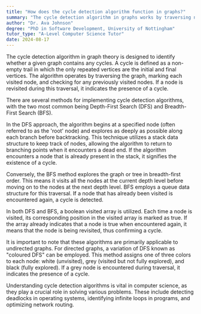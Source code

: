 ```yaml
---
title: "How does the cycle detection algorithm function in graphs?"
summary: "The cycle detection algorithm in graphs works by traversing nodes and checking for revisited nodes."
author: "Dr. Ava Johnson"
degree: "PhD in Software Development, University of Nottingham"
tutor_type: "A-Level Computer Science Tutor"
date: 2024-08-17
---
```


The cycle detection algorithm in graph theory is designed to identify whether a given graph contains any cycles. A cycle is defined as a non-empty trail in which the only repeated vertices are the initial and final vertices. The algorithm operates by traversing the graph, marking each visited node, and checking for any previously visited nodes. If a node is revisited during this traversal, it indicates the presence of a cycle.

There are several methods for implementing cycle detection algorithms, with the two most common being Depth-First Search (DFS) and Breadth-First Search (BFS).

In the DFS approach, the algorithm begins at a specified node (often referred to as the 'root' node) and explores as deeply as possible along each branch before backtracking. This technique utilizes a stack data structure to keep track of nodes, allowing the algorithm to return to branching points when it encounters a dead end. If the algorithm encounters a node that is already present in the stack, it signifies the existence of a cycle.

Conversely, the BFS method explores the graph or tree in breadth-first order. This means it visits all the nodes at the current depth level before moving on to the nodes at the next depth level. BFS employs a queue data structure for this traversal. If a node that has already been visited is encountered again, a cycle is detected.

In both DFS and BFS, a boolean visited array is utilized. Each time a node is visited, its corresponding position in the visited array is marked as true. If the array already indicates that a node is true when encountered again, it means that the node is being revisited, thus confirming a cycle.

It is important to note that these algorithms are primarily applicable to undirected graphs. For directed graphs, a variation of DFS known as "coloured DFS" can be employed. This method assigns one of three colors to each node: white (unvisited), grey (visited but not fully explored), and black (fully explored). If a grey node is encountered during traversal, it indicates the presence of a cycle.

Understanding cycle detection algorithms is vital in computer science, as they play a crucial role in solving various problems. These include detecting deadlocks in operating systems, identifying infinite loops in programs, and optimizing network routing.
    
